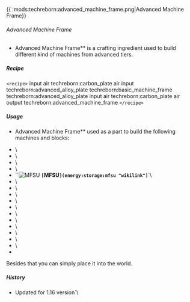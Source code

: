 {{ :mods:techreborn:advanced_machine_frame.png|Advanced
Machine Frame}}

###### Advanced Machine Frame

- Advanced Machine Frame** is a crafting ingredient used to
        build different kind of machines from advanced tiers.

##### Recipe

`<recipe>` input air techreborn:carbon_plate air input
techreborn:advanced_alloy_plate techreborn:basic_machine_frame
techreborn:advanced_alloy_plate input air techreborn:carbon_plate air
output techreborn:advanced_machine_frame `</recipe>`

##### Usage

- Advanced Machine Frame** used as a part to build the following
        machines and blocks:

* <Mcitem id="techreborn:superconductor_cable"/>\
* <Mcitem id="techreborn:assembly_machine"/>\
* <Mcitem id="techreborn:charge_o_mat"/>\
* <Mcitem id="techreborn:greenhouse_controller"/>\
* ``![MFSU](/mods/techreborn/high_voltage_su.png) **`[`MFSU`](energy:storage:mfsu "wikilink")`**`\
* <Mcitem id="techreborn:implosion_compressor"/>\
* <Mcitem id="techreborn:industrial_blast_furnace"/>\
* <Mcitem id="techreborn:industrial_centrifuge"/>\
* <Mcitem id="techreborn:industrial_electrolyzer"/>\
* <Mcitem id="techreborn:industrial_grinder"/>\
* <Mcitem id="techreborn:industrial_sawmill"/>\
* <Mcitem id="techreborn:advanced_machine_casing"/>\
* <Mcitem id="techreborn:industrial_machine_frame"/>\
* <Mcitem id="techreborn:computer_cube"/>\
* <Mcitem id="techreborn:ultimate_solar_panel"/>\
* <Mcitem id="techreborn:advanced_storage_unit"/>\
* <Mcitem id="techreborn:advanced_tank_unit"/>

Besides that you can simply place it into the world.

##### History

* Updated for 1.16 version`\
